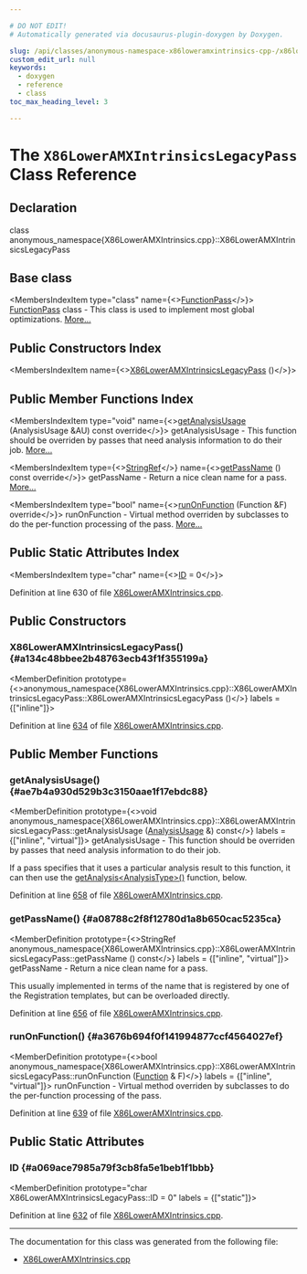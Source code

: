 ```yaml
---

# DO NOT EDIT!
# Automatically generated via docusaurus-plugin-doxygen by Doxygen.

slug: /api/classes/anonymous-namespace-x86loweramxintrinsics-cpp-/x86loweramxintrinsicslegacypass
custom_edit_url: null
keywords:
  - doxygen
  - reference
  - class
toc_max_heading_level: 3

---
```





# The `X86LowerAMXIntrinsicsLegacyPass` Class Reference

<DoxygenPage pluginConfig={pluginConfig}>



## Declaration

<CodeBlock>class anonymous_namespace{X86LowerAMXIntrinsics.cpp}::X86LowerAMXIntrinsicsLegacyPass</CodeBlock>

## Base class

<MembersIndex>

<MembersIndexItem
  type="class"
  name={<><a href="/docs/api/classes/llvm/functionpass">FunctionPass</a></>}>
<a href="/docs/api/classes/llvm/functionpass">FunctionPass</a> class - This class is used to implement most global optimizations. <a href="/docs/api/classes/llvm/functionpass/#details">More...</a>
</MembersIndexItem>

</MembersIndex>

## Public Constructors Index

<MembersIndex>

<MembersIndexItem
  name={<><a href="#a134c48bbee2b48763ecb43f1f355199a">X86LowerAMXIntrinsicsLegacyPass</a> ()</>}>
</MembersIndexItem>

</MembersIndex>

## Public Member Functions Index

<MembersIndex>

<MembersIndexItem
  type="void"
  name={<><a href="#ae7b4a930d529b3c3150aae1f17ebdc88">getAnalysisUsage</a> (AnalysisUsage &amp;AU) const override</>}>
getAnalysisUsage - This function should be overriden by passes that need analysis information to do their job. <a href="#ae7b4a930d529b3c3150aae1f17ebdc88">More...</a>
</MembersIndexItem>

<MembersIndexItem
  type={<><a href="/docs/api/classes/llvm/stringref">StringRef</a></>}
  name={<><a href="#a08788c2f8f12780d1a8b650cac5235ca">getPassName</a> () const override</>}>
getPassName - Return a nice clean name for a pass. <a href="#a08788c2f8f12780d1a8b650cac5235ca">More...</a>
</MembersIndexItem>

<MembersIndexItem
  type="bool"
  name={<><a href="#a3676b694f0f141994877ccf4564027ef">runOnFunction</a> (Function &amp;F) override</>}>
runOnFunction - Virtual method overriden by subclasses to do the per-function processing of the pass. <a href="#a3676b694f0f141994877ccf4564027ef">More...</a>
</MembersIndexItem>

</MembersIndex>

## Public Static Attributes Index

<MembersIndex>

<MembersIndexItem
  type="char"
  name={<><a href="#a069ace7985a79f3cb8fa5e1beb1f1bbb">ID</a> = 0</>}>
</MembersIndexItem>

</MembersIndex>


Definition at line 630 of file <a href="/docs/api/files/lib/lib/target/lib/target/x86/x86loweramxintrinsics-cpp">X86LowerAMXIntrinsics.cpp</a>.

<SectionDefinition>

## Public Constructors

### X86LowerAMXIntrinsicsLegacyPass() {#a134c48bbee2b48763ecb43f1f355199a}

<MemberDefinition
  prototype={<>anonymous&#95;namespace&#123;X86LowerAMXIntrinsics.cpp&#125;::X86LowerAMXIntrinsicsLegacyPass::X86LowerAMXIntrinsicsLegacyPass ()</>}
  labels = {["inline"]}>

Definition at line <a href="/docs/api/files/lib/lib/target/lib/target/x86/x86loweramxintrinsics-cpp/#l00634">634</a> of file <a href="/docs/api/files/lib/lib/target/lib/target/x86/x86loweramxintrinsics-cpp">X86LowerAMXIntrinsics.cpp</a>.
</MemberDefinition>

</SectionDefinition>

<SectionDefinition>

## Public Member Functions

### getAnalysisUsage() {#ae7b4a930d529b3c3150aae1f17ebdc88}

<MemberDefinition
  prototype={<>void anonymous&#95;namespace&#123;X86LowerAMXIntrinsics.cpp&#125;::X86LowerAMXIntrinsicsLegacyPass::getAnalysisUsage (<a href="/docs/api/classes/llvm/analysisusage">AnalysisUsage</a> &amp;) const</>}
  labels = {["inline", "virtual"]}>
getAnalysisUsage - This function should be overriden by passes that need analysis information to do their job.

If a pass specifies that it uses a particular analysis result to this function, it can then use the <a href="/docs/api/classes/llvm/pass/#a4863e5e463fb79955269fbf7fbf52b80">getAnalysis&lt;AnalysisType&gt;()</a> function, below.

Definition at line <a href="/docs/api/files/lib/lib/target/lib/target/x86/x86loweramxintrinsics-cpp/#l00658">658</a> of file <a href="/docs/api/files/lib/lib/target/lib/target/x86/x86loweramxintrinsics-cpp">X86LowerAMXIntrinsics.cpp</a>.
</MemberDefinition>

### getPassName() {#a08788c2f8f12780d1a8b650cac5235ca}

<MemberDefinition
  prototype={<>StringRef anonymous&#95;namespace&#123;X86LowerAMXIntrinsics.cpp&#125;::X86LowerAMXIntrinsicsLegacyPass::getPassName () const</>}
  labels = {["inline", "virtual"]}>
getPassName - Return a nice clean name for a pass.

This usually implemented in terms of the name that is registered by one of the Registration templates, but can be overloaded directly.

Definition at line <a href="/docs/api/files/lib/lib/target/lib/target/x86/x86loweramxintrinsics-cpp/#l00656">656</a> of file <a href="/docs/api/files/lib/lib/target/lib/target/x86/x86loweramxintrinsics-cpp">X86LowerAMXIntrinsics.cpp</a>.
</MemberDefinition>

### runOnFunction() {#a3676b694f0f141994877ccf4564027ef}

<MemberDefinition
  prototype={<>bool anonymous&#95;namespace&#123;X86LowerAMXIntrinsics.cpp&#125;::X86LowerAMXIntrinsicsLegacyPass::runOnFunction (<a href="/docs/api/classes/llvm/function">Function</a> &amp; F)</>}
  labels = {["inline", "virtual"]}>
runOnFunction - Virtual method overriden by subclasses to do the per-function processing of the pass.

Definition at line <a href="/docs/api/files/lib/lib/target/lib/target/x86/x86loweramxintrinsics-cpp/#l00639">639</a> of file <a href="/docs/api/files/lib/lib/target/lib/target/x86/x86loweramxintrinsics-cpp">X86LowerAMXIntrinsics.cpp</a>.
</MemberDefinition>

</SectionDefinition>

<SectionDefinition>

## Public Static Attributes

### ID {#a069ace7985a79f3cb8fa5e1beb1f1bbb}

<MemberDefinition
  prototype="char X86LowerAMXIntrinsicsLegacyPass::ID = 0"
  labels = {["static"]}>

Definition at line <a href="/docs/api/files/lib/lib/target/lib/target/x86/x86loweramxintrinsics-cpp/#l00632">632</a> of file <a href="/docs/api/files/lib/lib/target/lib/target/x86/x86loweramxintrinsics-cpp">X86LowerAMXIntrinsics.cpp</a>.
</MemberDefinition>

</SectionDefinition>

<hr/>

The documentation for this class was generated from the following file:

<ul>
<li><a href="/docs/api/files/lib/lib/target/lib/target/x86/x86loweramxintrinsics-cpp">X86LowerAMXIntrinsics.cpp</a></li>
</ul>

</DoxygenPage>
